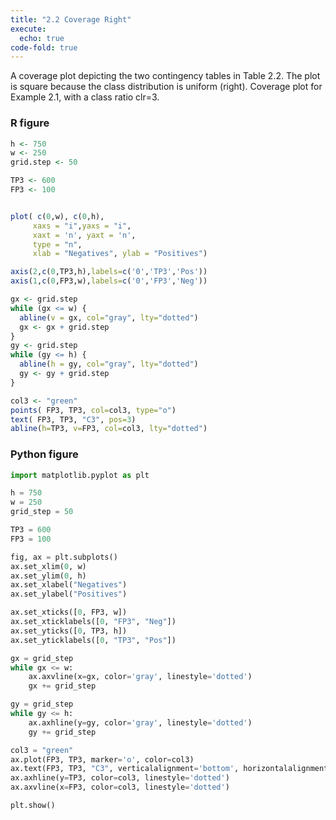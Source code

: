 ```yaml
---
title: "2.2 Coverage Right"
execute: 
  echo: true
code-fold: true
---
```



A coverage plot depicting the two contingency tables in Table 2.2. The plot is square because the class distribution is uniform (right). Coverage plot for Example 2.1, with a class ratio clr=3.

### R figure

```r

h <- 750 
w <- 250 
grid.step <- 50

TP3 <- 600
FP3 <- 100


plot( c(0,w), c(0,h), 
     xaxs = "i",yaxs = "i",
     xaxt = 'n', yaxt = 'n',
     type = "n",
     xlab = "Negatives", ylab = "Positives")

axis(2,c(0,TP3,h),labels=c('0','TP3','Pos'))
axis(1,c(0,FP3,w),labels=c('0','FP3','Neg'))

gx <- grid.step
while (gx <= w) {
  abline(v = gx, col="gray", lty="dotted")
  gx <- gx + grid.step
}
gy <- grid.step
while (gy <= h) {
  abline(h = gy, col="gray", lty="dotted")
  gy <- gy + grid.step
}

col3 <- "green"
points( FP3, TP3, col=col3, type="o")
text( FP3, TP3, "C3", pos=3)
abline(h=TP3, v=FP3, col=col3, lty="dotted")

```

### Python figure

```python

import matplotlib.pyplot as plt

h = 750
w = 250
grid_step = 50

TP3 = 600
FP3 = 100

fig, ax = plt.subplots()
ax.set_xlim(0, w)
ax.set_ylim(0, h)
ax.set_xlabel("Negatives")
ax.set_ylabel("Positives")

ax.set_xticks([0, FP3, w])
ax.set_xticklabels([0, "FP3", "Neg"])
ax.set_yticks([0, TP3, h])
ax.set_yticklabels([0, "TP3", "Pos"])

gx = grid_step
while gx <= w:
    ax.axvline(x=gx, color='gray', linestyle='dotted')
    gx += grid_step

gy = grid_step
while gy <= h:
    ax.axhline(y=gy, color='gray', linestyle='dotted')
    gy += grid_step

col3 = "green"
ax.plot(FP3, TP3, marker='o', color=col3)
ax.text(FP3, TP3, "C3", verticalalignment='bottom', horizontalalignment='center')
ax.axhline(y=TP3, color=col3, linestyle='dotted')
ax.axvline(x=FP3, color=col3, linestyle='dotted')

plt.show()


```
